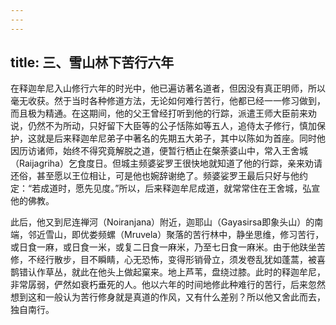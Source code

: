 ```yaml
---
---
---
```

title: 三、雪山林下苦行六年
---




在释迦牟尼入山修行六年的时光中，他已遍访著名道者，但因没有真正明师，所以毫无收获。然于当时各种修道方法，无论如何难行苦行，他都已经一一修习做到，而且极为精通。在这期间，他的父王曾经打听到他的行踪，派遣王师大臣前来劝说，仍然不为所动，只好留下大臣等的公子恬陈如等五人，追侍太子修行，慎加保护，这就是后来释迦牟尼弟子中著名的先期五大弟子，其中以陈如为首座。同时他因历访诸师，始终不得究竟解脱之道，便暂行栖止在槃荼婆山中，常入王舍城（Raijagriha）乞食度日。但城主频婆娑罗王很快地就知道了他的行踪，亲来劝请还俗，甚至愿以王位相让，可是他也婉辞谢绝了。频婆娑罗王最后只好与他约定：“若成道时，愿先见度。”所以，后来释迦牟尼成道，就常常住在王舍城，弘宣他的佛教。

此后，他又到尼连禅河（Noiranjana）附近，迦耶山（Gayasirsa即象头山）的南端，邻近雪山，即优娄频螺（Mruvela）聚落的苦行林中，静坐思维，修习苦行，或日食一麻，或日食一米，或复二日食一麻米，乃至七日食一麻米。由于他趺坐苦修，不经行散步，目不瞬睛，心无恐怖，变得形销骨立，须发卷乱犹如蓬蒿，被喜鹊错认作草丛，就此在他头上做起窠来。地上芦苇，盘绕过膝。此时的释迦牟尼，非常孱弱，俨然如衰朽垂死的人。他以六年的时间地修此种难行的苦行，后来忽然想到这和一般认为苦行修身就是真道的作风，又有什么差别？所以他又舍此而去，独自南行。